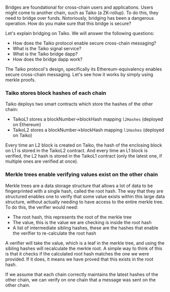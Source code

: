 Bridges are foundational for cross-chain users and applications. Users might come to another chain, such as Taiko (a ZK-rollup). To do this, they need to bridge over funds. Notoriously, bridging has been a dangerous operation. How do you make sure that this bridge is secure?

Let's explain bridging on Taiko. We will answer the following questions:

- How does the Taiko protocol enable secure cross-chain messaging?
- What is the Taiko signal service?
- What is the Taiko bridge dapp?
- How does the bridge dapp work?

The Taiko protocol's design, specifically its Ethereum-equivalency enables secure cross-chain messaging. Let's see how it works by simply using merkle proofs.

### Taiko stores block hashes of each chain

Taiko deploys two smart contracts which store the hashes of the other chain:

- TaikoL1 stores a blockNumber->blockHash mapping `l2Hashes` (deployed on Ethereum)
- TaikoL2 stores a blockNumber->blockHash mapping `l1Hashes` (deployed on Taiko)

Every time an L2 block is created on Taiko, the hash of the enclosing block on L1 is stored in the TaikoL2 contract. And every time an L1 block is verified, the L2 hash is stored in the TaikoL1 contract (only the latest one, if multiple ones are verified at once).

### Merkle trees enable verifying values exist on the other chain

Merkle trees are a data storage structure that allows a lot of data to be fingerprinted with a single hash, called the root hash. The way that they are structured enables one to verify that some value exists within this large data structure, without actually needing to have access to the entire merkle tree. To do this, the verifier would need:

- The root hash, this represents the root of the merkle tree
- The value, this is the value we are checking is inside the root hash
- A list of intermediate sibling hashes, these are the hashes that enable the verifier to re-calculate the root hash

A verifier will take the value, which is a leaf in the merkle tree, and using the sibling hashes will recalculate the merkle root. A simple way to think of this is that it checks if the calculated root hash matches the one we were provided. If it does, it means we have proved that this exists in the root hash.

If we assume that each chain correctly maintains the latest hashes of the other chain, we can verify on one chain that a message was sent on the other chain.
